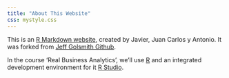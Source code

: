 ```yaml
---
title: "About This Website"
css: mystyle.css
---
```


This is an [R Markdown website](http://rmarkdown.rstudio.com/rmarkdown_websites.html), created by Javier, Juan Carlos y Antonio. It was forked from [Jeff Golsmith Github](https://github.com/jeff-goldsmith/IWAFDA).

In the course 'Real Business Analytics', we'll use [R](https://www.r-project.org/) and an integrated development environment for it [R Studio](https://www.rstudio.com/).